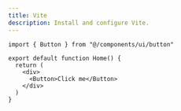 ```yaml
---
title: Vite
description: Install and configure Vite.
---
```


[//]: # (<Steps>)

[//]: # ()
[//]: # (<Step>)

[//]: # (### Create project)

[//]: # ()
[//]: # (Start by creating a new React project using `vite`:)

[//]: # ()
[//]: # (```bash)

[//]: # (npm create vite@latest)

[//]: # (```)

[//]: # ()
[//]: # (</Step>)

[//]: # ()
[//]: # (<Step>)

[//]: # (### Add Tailwind and its configuration)

[//]: # ()
[//]: # (Install `tailwindcss` and its peer dependencies, then generate your `tailwind.config.js` and `postcss.config.js` files:)

[//]: # ()
[//]: # (```bash)

[//]: # (npm install -D tailwindcss postcss autoprefixer)

[//]: # ()
[//]: # (npx tailwindcss init -p)

[//]: # (```)

[//]: # ()
[//]: # (</Step>)

[//]: # ()
[//]: # (<Step>)

[//]: # (### Edit tsconfig.json file)

[//]: # ()
[//]: # (Add the following code to the `tsconfig.json` file to resolve paths:)

[//]: # ()
[//]: # (```ts {4-9} showLineNumbers)

[//]: # ({)

[//]: # (  "compilerOptions": {)

[//]: # (    // ...)

[//]: # (    "baseUrl": ".",)

[//]: # (    "paths": {)

[//]: # (      "@/*": [)

[//]: # (        "./src/*")

[//]: # (      ])

[//]: # (    })

[//]: # (    // ...)

[//]: # (  })

[//]: # (})

[//]: # (```)

[//]: # (</Step>)

[//]: # ()
[//]: # ()
[//]: # (<Step>)

[//]: # (### Update vite.config.ts)

[//]: # ()
[//]: # (Add the following code to the vite.config.ts so your app can resolve paths without error)

[//]: # ()
[//]: # (```bash)

[//]: # (# &#40;so you can import "path" without error&#41;)

[//]: # (npm i -D @types/node)

[//]: # (```)

[//]: # ()
[//]: # (```typescript)

[//]: # (import path from "path")

[//]: # (import react from "@vitejs/plugin-react")

[//]: # (import { defineConfig } from "vite")

[//]: # ()
[//]: # (export default defineConfig&#40;{)

[//]: # (  plugins: [react&#40;&#41;],)

[//]: # (  resolve: {)

[//]: # (    alias: {)

[//]: # (      "@": path.resolve&#40;__dirname, "./src"&#41;,)

[//]: # (    },)

[//]: # (  },)

[//]: # (}&#41;)

[//]: # (```)

[//]: # ()
[//]: # (</Step>)

[//]: # ()
[//]: # (<Step>)

[//]: # (### Run the CLI)

[//]: # ()
[//]: # (Run the `shadcn-ui` init command to setup your project:)

[//]: # ()
[//]: # (```bash)

[//]: # (npx shadcn-ui@latest init)

[//]: # (```)

[//]: # ()
[//]: # (### Configure components.json)

[//]: # ()
[//]: # (You will be asked a few questions to configure `components.json`:)

[//]: # ()
[//]: # (```txt showLineNumbers)

[//]: # (Would you like to use TypeScript &#40;recommended&#41;? no / yes)

[//]: # (Which style would you like to use? › Default)

[//]: # (Which color would you like to use as base color? › Slate)

[//]: # (Where is your global CSS file? › › src/index.css)

[//]: # (Do you want to use CSS variables for colors? › no / yes)

[//]: # (Where is your tailwind.config.js located? › tailwind.config.js)

[//]: # (Configure the import alias for components: › @/components)

[//]: # (Configure the import alias for utils: › @/lib/utils)

[//]: # (Are you using React Server Components? › no / yes &#40;no&#41;)

[//]: # (```)

[//]: # (</Step>)

[//]: # (</Steps>)

[//]: # ()
[//]: # ()
[//]: # (### That's it)

[//]: # ()
[//]: # (You can now start adding components to your project.)

[//]: # ()
[//]: # (```bash)

[//]: # (npx shadcn-ui@latest add button)

[//]: # (```)

[//]: # ()
[//]: # (The command above will add the `Button` component to your project. You can then import it like this:)

```tsx {1,6} showLineNumbers
import { Button } from "@/components/ui/button"

export default function Home() {
  return (
    <div>
      <Button>Click me</Button>
    </div>
  )
}
```


